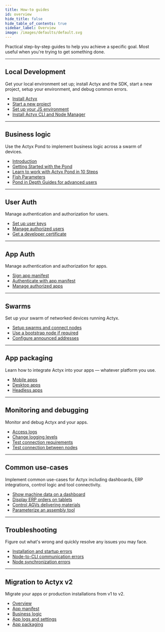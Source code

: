```yaml
---
title: How-to guides
id: overview
hide_title: false
hide_table_of_contents: true
sidebar_label: Overview
image: /images/defaults/default.svg
---
```


Practical step-by-step guides to help you achieve a specific goal. Most useful when you're trying to get something done.

---

## Local Development

Get your local environment set up; install Actyx and the SDK, start a new project, setup your environment, and debug common errors.

- [Install Actyx](./local-development/install-actyx.mdx)
- [Start a new project](../how-to/local-development/set-up-a-new-project.mdx)
- [Set up your JS environment](../how-to/local-development/set-up-your-environment.mdx)
- [Install Actyx CLI and Node Manager](./local-development/install-cli-node-manager.mdx)

---

## Business logic

Use the Actyx Pond to implement business logic across a swarm of devices.

- [Introduction](./actyx-pond/introduction.mdx)
- [Getting Started with the Pond](./actyx-pond/getting-started.mdx)
- [Learn to work with Actyx Pond in 10 Steps](./actyx-pond/guides/hello-world.mdx)
- [Fish Parameters](./actyx-pond/fish-parameters/on-event.mdx)
- [Pond in Depth Guides for advanced users](./actyx-pond/in-depth/tag-type-checking.mdx)

---

## User Auth

Manage authentication and authorization for users.

- [Set up user keys](./user-auth/set-up-user-keys)
- [Manage authorized users](./user-auth/manage-authorized-users)
- [Get a developer certificate](./user-auth/get-developer-certificate)

---

## App Auth

Manage authentication and authorization for apps.

- [Sign app manifest](./app-auth/sign-app-manifest)
- [Authenticate with app manifest](./app-auth/authenticate-with-app-manifest)
- [Manage authorized apps](./app-auth/manage-authorized-apps)

---

## Swarms

Set up your swarm of networked devices running Actyx.

- [Setup swarms and connect nodes](./swarms/setup-swarm.mdx)
- [Use a bootstrap node if required](./swarms/setup-bootstrap-node.mdx)
- [Configure announced addresses](./swarms/configure-announced-addresses)

---

## App packaging

Learn how to integrate Actyx into your apps — whatever platform you use.

- [Mobile apps](./packaging/mobile-apps.mdx)
- [Desktop apps](./packaging/desktop-apps.mdx)
- [Headless apps](./packaging/headless-apps.mdx)

---

## Monitoring and debugging

Monitor and debug Actyx and your apps.

- [Access logs](./monitoring-debugging/access-logs)
- [Change logging levels](./monitoring-debugging/logging-levels)
- [Test connection requirements](./monitoring-debugging/network-requirements)
- [Test connection between nodes](./monitoring-debugging/node-connections)
  <!-- - [Publish and access logs from your apps](./monitoring-debugging/app-logs.mdx) -->
  <!-- - [Use the Actyx connectivity status for debugging](./monitoring-debugging/connectivity-status.mdx) -->
  <!-- - [Use 3rd party deployment tools to monitoring](./monitoring-debugging/mobile-device-management.mdx) -->
  <!-- - [Accelerate your workflow with bash](./monitoring-debugging/bash.mdx) -->

---

## Common use-cases

Implement common use-cases for Actyx including dashboards, ERP integrations, control logic and tool connectivity.

- [Show machine data on a dashboard](./common-use-cases/show-data-on-a-dashboard.mdx)
- [Display ERP orders on tablets](./common-use-cases/display-erp-orders-on-tablets.mdx)
- [Control AGVs delivering materials](./common-use-cases/control-agvs.mdx)
- [Parameterize an assembly tool](./common-use-cases/parameterise-assembly-tool.mdx)

---

## Troubleshooting

Figure out what's wrong and quickly resolve any issues you may face.

- [Installation and startup errors](./troubleshooting/installation-and-startup)
- [Node-to-CLI communication errors](./troubleshooting/node-to-cli-communication)
- [Node synchronization errors](./troubleshooting/node-synchronization)

---

## Migration to Actyx v2

Migrate your apps or production installations from v1 to v2.

- [Overview](./migration/migration-overview)
- [App manifest](./migration/migrate-app-manifest)
- [Business logic](./migration/migrate-business-logic)
- [App logs and settings](./migration/migrate-app-logs-and-settings)
- [App packaging](./migration/migrate-app-packaging)


<NPS />
